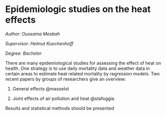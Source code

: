 #  Epidemiologic studies on the heat effects     {#he2}

*Author: Oussama Mesbah*

*Supervisor: Helmut Kuechenhoff*

*Degree: Bachelor*   

There are many epidemiological studies for assessing the effect of heat on health.
One strategy is to use daily mortality data and weather data in certain areas to 
estimate heat related mortality by regression models. Two recent papers by groups of 
researchers give an overview: 

#. General effects 
@masselot

#. Joint effects of air pollution and heat 
@stafoggia
  
Results and statistical methods should be presented
